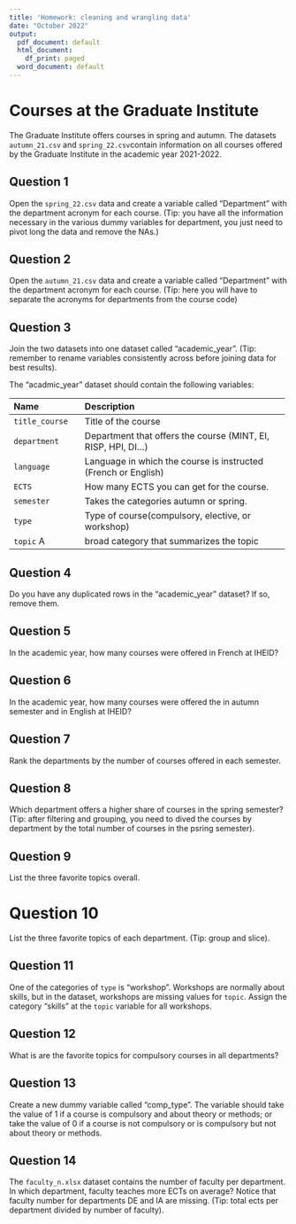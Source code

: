 ```yaml
---
title: 'Homework: cleaning and wrangling data'
date: "October 2022"
output:
  pdf_document: default
  html_document:
    df_print: paged
  word_document: default
---
```


# Courses at the Graduate Institute

The Graduate Institute offers courses in spring and autumn.
The datasets `autumn_21.csv` and `spring_22.csv`contain information on all courses offered by the Graduate Institute in the academic year 2021-2022. 

## Question 1

Open the `spring_22.csv` data and create a variable called "Department" with the department acronym for each course. (Tip: you have all the information necessary in the various dummy variables for department, you just need to pivot long the data and remove the NAs.)

## Question 2

Open the `autumn_21.csv` data and create a variable called "Department" with the department acronym for each course. (Tip: here you will have to separate the acronyms for departments from the course code)

## Question 3

Join the two datasets into one dataset called "academic_year".
(Tip: remember to rename variables consistently across before joining data for best results).

The "acadmic_year" dataset should contain the following variables:

--------------------------------------------------------------------------------
 Name                 Description
 -------------------- ----------------------------------------------------------
 `title_course`       Title of the course
 
 `department`         Department that offers the course (MINT, EI, RISP, HPI, DI...)
 
 `language`           Language in which the course is instructed (French or English)
 
 `ECTS`               How many ECTS you can get for the course.
 
 `semester`           Takes the categories autumn or spring.
 
  `type`              Type of course(compulsory, elective, or workshop)
  
  `topic`            A broad category that summarizes the topic
-----------------------------------------------------------------------------------

## Question 4

Do you have any duplicated rows in the "academic_year" dataset? If so, remove them.

## Question 5

In the academic year, how many courses were offered in French at IHEID?

## Question 6

In the academic year, how many courses were offered the in autumn semester and in English at IHEID?
 
## Question 7

Rank the departments by the number of courses offered in each semester.

## Question 8

Which department offers a higher share of courses in the spring semester?
(Tip: after filtering and grouping, you need to dived the courses by department by the total number of courses in the psring semester).

## Question 9

List the three favorite topics overall.

# Question 10 

List the three favorite topics of each department.
(Tip: group and slice).

## Question 11

One of the categories of `type` is "workshop".
Workshops are normally about skills,
but in the dataset, workshops are missing values for `topic`.
Assign the category "skills" at the `topic` variable for all workshops.

## Question 12

What is are the favorite topics for compulsory courses in all departments?

## Question 13

Create a new dummy variable called "comp_type".
The variable should take the value of 1 if a course is compulsory and about theory or methods; or take the value of 0 if a course is not compulsory or is compulsory but not about theory or methods.

## Question 14

The `faculty_n.xlsx` dataset contains the number of faculty per department.
In which department, faculty teaches more ECTs on average?
Notice that faculty number for departments DE and IA are missing.
(Tip: total ects per department divided by number of faculty).
